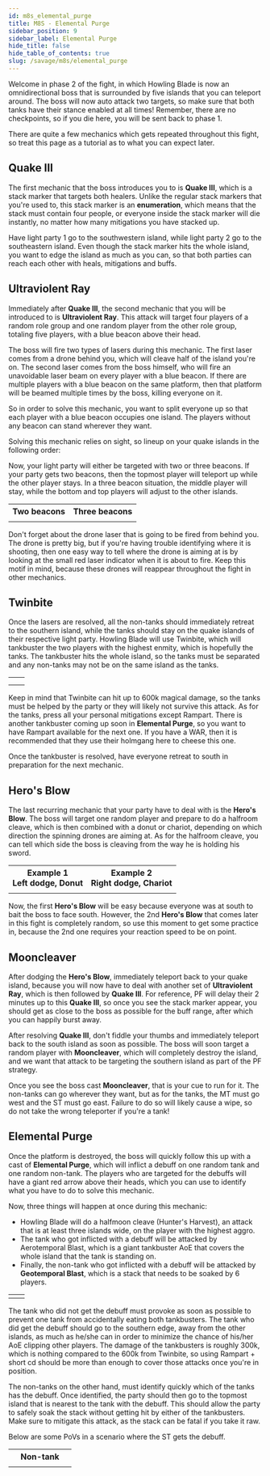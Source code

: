 ```yaml
---
id: m8s_elemental_purge
title: M8S - Elemental Purge
sidebar_position: 9
sidebar_label: Elemental Purge
hide_title: false
hide_table_of_contents: true
slug: /savage/m8s/elemental_purge
---
```


Welcome in phase 2 of the fight, in which Howling Blade is now an omnidirectional boss that is surrounded by five islands that you can teleport around. The boss will now auto attack two targets, so make sure that both tanks have their stance enabled at all times! Remember, there are no checkpoints, so if you die here, you will be sent back to phase 1.

There are quite a few mechanics which gets repeated throughout this fight, so treat this page as a tutorial as to what you can expect later. 


## Quake III

The first mechanic that the boss introduces you to is <strong>Quake III</strong>, which is a stack marker that targets both healers. Unlike the regular stack markers that you're used to, this stack marker is an **enumeration**, which means that the stack must contain four people, or everyone inside the stack marker will die instantly, no matter how many mitigations you have stacked up.

<KittenAsset path='m8s/quake3.webm' wrapper='div' />

Have light party 1 go to the southwestern island, while light party 2 go to the southeastern island. Even though the stack marker hits the whole island, you want to edge the island as much as you can, so that both parties can reach each other with heals, mitigations and buffs.


## Ultraviolent Ray

Immediately after <strong>Quake III</strong>, the second mechanic that you will be introduced to is <strong>Ultraviolent Ray</strong>. This attack will target four players of a random role group and one random player from the other role group, totaling five players, with a blue beacon above their head.

The boss will fire two types of lasers during this mechanic. The first laser comes from a drone behind you, which will cleave half of the island you're on. The second laser comes from the boss himself, who will fire an unavoidable laser beam on every player with a blue beacon. If there are multiple players with a blue beacon on the same platform, then that platform will be beamed multiple times by the boss, killing everyone on it.

So in order to solve this mechanic, you want to split everyone up so that each player with a blue beacon occupies one island. The players without any beacon can stand wherever they want.

Solving this mechanic relies on sight, so lineup on your quake islands in the following order:

<KittenAsset path='m8s/ultraviolent_ray_lineup.png' wrapper='div' width='50%' />

Now, your light party will either be targeted with two or three beacons. If your party gets two beacons, then the topmost player will teleport up while the other player stays. In a three beacon situation, the middle player will stay, while the bottom and top players will adjust to the other islands.

<table>
    <tr>
        <th>Two beacons</th>
        <th>Three beacons</th>
    </tr>
    <tr>
        <td><KittenAsset path='m8s/ultraviolent_ray_two.webm' /></td>
        <td><KittenAsset path='m8s/ultraviolent_ray_three.webm' /></td>
    </tr>
</table>

Don't forget about the drone laser that is going to be fired from behind you. The drone is pretty big, but if you're having trouble identifying where it is shooting, then one easy way to tell where the drone is aiming at is by looking at the small red laser indicator when it is about to fire. Keep this motif in mind, because these drones will reappear throughout the fight in other mechanics.

## Twinbite

Once the lasers are resolved, all the non-tanks should immediately retreat to the southern island, while the tanks should stay on the quake islands of their respective light party. Howling Blade will use <Tankbuster>Twinbite</Tankbuster>, which will tankbuster the two players with the highest enmity, which is hopefully the tanks. The tankbuster hits the whole island, so the tanks must be separated and any non-tanks may not be on the same island as the tanks.

<table>
    <tr>
        <th><Role role='MT' /></th>
        <th><Role role='ST' /></th>
    </tr>
    <tr>
        <td><KittenAsset path='m8s/twinbite_mt.webm' /></td>
        <td><KittenAsset path='m8s/twinbite_st.webm' /></td>
    </tr>
</table>

Keep in mind that <Tankbuster>Twinbite</Tankbuster> can hit up to 600k magical damage, so the tanks must be helped by the party or they will likely not survive this attack. As for the tanks, press all your personal mitigations except Rampart. There is another tankbuster coming up soon in <strong>Elemental Purge</strong>, so you want to have Rampart available for the next one. If you have a WAR, then it is recommended that they use their holmgang here to cheese this one.

Once the tankbuster is resolved, have everyone retreat to south in preparation for the next mechanic.


## Hero's Blow

The last recurring mechanic that your party have to deal with is the <strong>Hero's Blow</strong>. The boss will target one random player and prepare to do a halfroom cleave, which is then combined with a donut or chariot, depending on which direction the spinning drones are aiming at. As for the halfroom cleave, you can tell which side the boss is cleaving from the way he is holding his sword.

<table>
    <tr>
        <th>Example 1<br />Left dodge, Donut</th>
        <th>Example 2<br />Right dodge, Chariot</th>
    </tr>
    <tr>
        <td><KittenAsset path='m8s/heros_blow_example1.webm' /></td>
        <td><KittenAsset path='m8s/heros_blow_example2.webm' /></td>
    </tr>
</table>

Now, the first <strong>Hero's Blow</strong> will be easy because everyone was at south to bait the boss to face south. However, the 2nd <strong>Hero's Blow</strong> that comes later in this fight is completely random, so use this moment to get some practice in, because the 2nd one requires your reaction speed to be on point.


## Mooncleaver

After dodging the <strong>Hero's Blow</strong>, immediately teleport back to your quake island, because you will now have to deal with another set of <strong>Ultraviolent Ray</strong>, which is then followed by <strong>Quake III</strong>. For reference, PF will delay their 2 minutes up to this <strong>Quake III</strong>, so once you see the stack marker appear, you should get as close to the boss as possible for the buff range, after which you can happily burst away.

After resolving <strong>Quake III</strong>, don't fiddle your thumbs and immediately teleport back to the south island as soon as possible. The boss will soon target a random player with <strong>Mooncleaver</strong>, which will completely destroy the island, and we want that attack to be targeting the southern island as part of the PF strategy.

<KittenAsset path='m8s/mooncleaver.webm' wrapper='div' />

Once you see the boss cast <strong>Mooncleaver</strong>, that is your cue to run for it. The non-tanks can go wherever they want, but as for the tanks, the MT must go west and the ST must go east. Failure to do so will likely cause a wipe, so do not take the wrong teleporter if you're a tank!


## Elemental Purge

Once the platform is destroyed, the boss will quickly follow this up with a cast of <strong>Elemental Purge</strong>, which will inflict a debuff on one random tank and one random non-tank. The players who are targeted for the debuffs will have a giant red arrow above their heads, which you can use to identify what you have to do to solve this mechanic.

Now, three things will happen at once during this mechanic:
- Howling Blade will do a halfmoon cleave (<Tankbuster>Hunter's Harvest</Tankbuster>), an attack that is at least three islands wide, on the player with the highest aggro.
- The tank who got inflicted with a debuff will be attacked by <Tankbuster>Aerotemporal Blast</Tankbuster>, which is a giant tankbuster AoE that covers the whole island that the tank is standing on.
- Finally, the non-tank who got inflicted with a debuff will be attacked by <strong>Geotemporal Blast</strong>, which is a stack that needs to be soaked by 6 players.

<table width='70%'>
    <tr>
        <td><KittenAsset path='m8s/elemental_purge_mt.png' /></td>
        <td><KittenAsset path='m8s/elemental_purge_st.png' /></td>
    </tr>
</table>

The tank who did not get the debuff must provoke as soon as possible to prevent one tank from accidentally eating both tankbusters. The tank who did get the debuff should go to the southern edge, away from the other islands, as much as he/she can in order to minimize the chance of his/her AoE clipping other players. The damage of the tankbusters is roughly 300k, which is nothing compared to the 600k from <Tankbuster>Twinbite</Tankbuster>, so using Rampart + short cd should be more than enough to cover those attacks once you're in position.

The non-tanks on the other hand, must identify quickly which of the tanks has the debuff. Once identified, the party should then go to the topmost island that is nearest to the tank with the debuff. This should allow the party to safely soak the stack without getting hit by either of the tankbusters. Make sure to mitigate this attack, as the stack can be fatal if you take it raw.

Below are some PoVs in a scenario where the ST gets the debuff.

<table>
    <tr>
        <th><Role role='MT' /></th>
        <th>Non-tank</th>
        <th><Role role='ST' /></th>
    </tr>
    <tr>
        <td><KittenAsset path='m8s/elemental_purge_mt.webm' /></td>
        <td><KittenAsset path='m8s/elemental_purge_nontank.webm' /></td>
        <td><KittenAsset path='m8s/elemental_purge_st.webm' /></td>
    </tr>
</table>